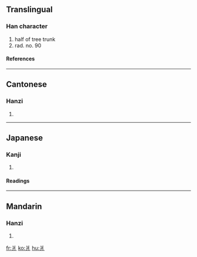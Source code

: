 ==Translingual==
===Han character===
{{Han char|rn=90|rad=爿|as=00|sn=4|four=2220<sub>0</sub>|canj=女中一 (VLM)}}
# half of tree trunk
# rad. no. 90
====References====
{{Han ref|kx=0691.090|dkj=19758|dj=1104.050|hdz=42374.010|uh=723F|ud=29247|bh=C962|bd=51554}}

----
==Cantonese==
===Hanzi===
{{yue-hanzi|jyut=|y=baan2, cheung4}}
# {{defn|Cantonese}}

----
==Japanese==
===Kanji===
{{ja-kanji|grade=|rs=爿00}}
# {{defn|Japanese}} 
====Readings====
{{ja-readings|on=[[しょう]] (shō)|kun=[[だい]] (dai), [[きぎれ]] (kigire)}}

----
==Mandarin==
===Hanzi===
{{cmn-hanzi|pin=[[qiáng]] (qiang2)|wg=ch'iang<sup>2</sup>}}
# {{defn|Mandarin}}

[[fr:爿]]
[[ko:爿]]
[[hu:爿]]